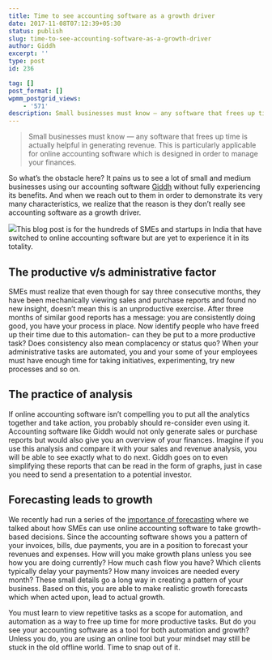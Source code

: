 ```yaml
---
title: Time to see accounting software as a growth driver
date: 2017-11-08T07:12:39+05:30
status: publish
slug: time-to-see-accounting-software-as-a-growth-driver
author: Giddh
excerpt: ''
type: post
id: 236

tag: []
post_format: []
wpmm_postgrid_views:
    - '571'
description: Small businesses must know — any software that frees up time is actually helpful in generating revenue. This is particularly applicable for
---
```

> Small businesses must know — any software that frees up time is actually helpful in generating revenue. This is particularly applicable for online accounting software which is designed in order to manage your finances.

So what’s the obstacle here? It pains us to see a lot of small and medium businesses using our accounting software [Giddh](https://giddh.com) without fully experiencing its benefits. And when we reach out to them in order to demonstrate its very many characteristics, we realize that the reason is they don’t really see accounting software as a growth driver.

<img class="wp-block-image size-large" src = "https://miro.medium.com/max/2112/1*-jG8PtpqZsMq7h4B__CBAg.jpeg" />This blog post is for the hundreds of SMEs and startups in India that have switched to online accounting software but are yet to experience it in its totality.

**The productive v/s administrative factor**
--------------------------------------------

SMEs must realize that even though for say three consecutive months, they have been mechanically viewing sales and purchase reports and found no new insight, doesn’t mean this is an unproductive exercise. After three months of similar good reports has a message: you are consistently doing good, you have your process in place. Now identify people who have freed up their time due to this automation- can they be put to a more productive task? Does consistency also mean complacency or status quo? When your administrative tasks are automated, you and your some of your employees must have enough time for taking initiatives, experimenting, try new processes and so on.

**The practice of analysis**
----------------------------

If online accounting software isn’t compelling you to put all the analytics together and take action, you probably should re-consider even using it. Accounting software like Giddh would not only generate sales or purchase reports but would also give you an overview of your finances. Imagine if you use this analysis and compare it with your sales and revenue analysis, you will be able to see exactly what to do next. Giddh goes on to even simplifying these reports that can be read in the form of graphs, just in case you need to send a presentation to a potential investor.

**Forecasting leads to growth**
-------------------------------

We recently had run a series of the [importance of forecasting](https://giddh.com/blog/finance-basics-how-to-forecast-growth) where we talked about how SMEs can use online accounting software to take growth-based decisions. Since the accounting software shows you a pattern of your invoices, bills, due payments, you are in a position to forecast your revenues and expenses. How will you make growth plans unless you see how you are doing currently? How much cash flow you have? Which clients typically delay your payments? How many invoices are needed every month? These small details go a long way in creating a pattern of your business. Based on this, you are able to make realistic growth forecasts which when acted upon, lead to actual growth.

You must learn to view repetitive tasks as a scope for automation, and automation as a way to free up time for more productive tasks. But do you see your accounting software as a tool for both automation and growth? Unless you do, you are using an online tool but your mindset may still be stuck in the old offline world. Time to snap out of it.